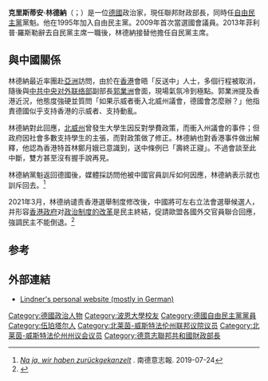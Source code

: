 {{Infobox Officeholder
|honorific-prefix = 
|name             = 克里斯蒂安·林德納
|honorific-suffix = 
|image            = 2020-02-14 Christian Lindner (Bundestagsprojekt 2020) by Sandro Halank–2.jpg
|imagesize        = 
|alt              = 
|caption          = 
|order            = 
|office           = [[德國財政部|德國聯邦財政部長]]
|chancellor       = [[奧拉夫·朔爾茨|奧拉夫·朔爾茨]]

|term_start      = 2021年12月8日
|predecessor      = [[奧拉夫·朔爾茨|奧拉夫·朔爾茨]]
|office1           =[[自由民主党_(德国)|自由民主黨領袖]]
|term_start1       = 2013年12月7日
|term_end1         = 
|predecessor1      = [[菲利普·羅斯勒|菲利普·羅斯勒]]
|successor1        = 
|office2           = [[德国联邦议院|德国联邦议院]]<br>[[北莱茵-威斯特法伦|北莱茵-威斯特法伦選區]]議員
|term_start2       = 2017年10月24日
|term_end2         = 
|predecessor2      = 
|successor2        = 
|constituency2 = [[德国自由民主党|自由民主党]]名单
| term_start3 = [[2009年德国联邦议院选举|2009年10月27日]]
| term_end3 = 2012年7月10日
| predecessor3 = 多成员区
| constituency3 = [[德国自由民主党|自由民主党]]名单
| successor3 = 漢斯-維爾納·埃倫伯格（Hans-Werner Ehrenberg）
|birth_date       = {{birth date and age|1979|1|7}}
|birth_place      = {{BRD}}[[伍珀塔尔|伍珀塔尔]]
|death_date       = 
|death_place      = 
|nationality      = 
|party            = [[自由民主党_(德国)|自由民主党]]
|spouse           = {{marriage|Dagmar Rosenfeld-Lindner|2011|2018|reason=divorced}}<ref>{{Internetquelle |url=https://www.n-tv.de/leute/Christian-Lindner-ist-geschieden-article22024572.html |titel=Christian Lindner ist geschieden |werk=[[n-tv|n-tv]] |datum=2020-09-09 |abruf=2020-09-09 }} {{Wayback|url=https://www.n-tv.de/leute/Christian-Lindner-ist-geschieden-article22024572.html |date=20220408024318 }}</ref><ref>{{Internetquelle |url=https://www.stuttgarter-nachrichten.de/inhalt.fdp-politiker-christian-lindner-und-dagmar-rosenfeld-sind-offiziell-geschieden.4b575404-fe01-4f1d-95dc-0583ecd1e79f.html |titel=Christian Lindner und Dagmar Rosenfeld offiziell geschieden |werk=[[Stuttgarter_Nachrichten|Stuttgarter Nachrichten]] |datum=2020-09-09 |abruf=2020-09-09 }} {{Wayback|url=https://www.stuttgarter-nachrichten.de/inhalt.fdp-politiker-christian-lindner-und-dagmar-rosenfeld-sind-offiziell-geschieden.4b575404-fe01-4f1d-95dc-0583ecd1e79f.html |date=20210829020740 }}</ref><ref>{{Internetquelle |url=https://www.merkur.de/politik/christian-lindner-scheidung-frau-freundin-fdp-berlin-dagmar-rosenfeld-welt-franca-lehfeldt-rtl-zr-90040050.html |titel=Christian Lindner nun offiziell geschieden – FDP-Chef bestätigt Schritt |werk=[[Merkur.de|Merkur.de]] |datum=2020-09-09 |abruf=2020-09-09 }} {{Wayback|url=https://www.merkur.de/politik/christian-lindner-scheidung-frau-freundin-fdp-berlin-dagmar-rosenfeld-welt-franca-lehfeldt-rtl-zr-90040050.html |date=20220408024318 }}</ref>
|alma_mater       = [[波恩大学|波恩大学]]
| allegiance = {{flag|Germany}}
| branch = [[德國聯邦國防軍空軍|德國聯邦國防軍空軍]]
| rank         = [[File:LD_B_43_Hauptmann.svg|18px]] [[上尉|上尉]]
}}
'''克里斯蒂安·林德納'''（{{lang-de|Christian Lindner}}；{{bd|1979年|1月7日}}）是一位[[德國|德國]]政治家，現任聯邦財政部長，同時任[[自由民主黨_(德國)|自由民主黨]]黨魁。他在1995年加入自由民主黨。2009年首次當選國會議員。2013年菲利普·羅斯勒辭去自民黨主席一職後，林德納接替他擔任自民黨主席。

== 與中國關係　== 
林德納最近率團赴[[亞洲|亞洲]]訪問，由於在[[香港|香港]]會晤「反送中」人士，多個行程被取消，隨後與[[中共中央对外联络部|中共中央对外联络部]]副部長[[郭業洲|郭業洲]]會面，現場氣氛冷到極點。郭業洲提及香港近況，他態度強硬並質問「如果示威者衝入北威州議會，德國會怎麼辦？」他指責德國似乎支持香港的示威者、支持動亂。

林德納對此回應，[[北威州|北威州]]曾發生大學生因反對學費政策，而衝入州議會的事件；但政府因社會多數支持學生的主張，而對政策做了修正。林德納也對香港事件做出解釋，他認為香港特首林鄭月娥已意識到，送中條例已「壽終正寢」。不過會談至此中斷，雙方甚至沒有握手說再見。

林德納黨魁返回德國後，媒體採訪問他被中國官員訓斥如何因應，林德納表示就也訓斥回去。<ref>[https://www.sueddeutsche.de/politik/china-fdp-lindner-1.4538985 ''Na ja, wir haben zurückgekanzelt''] {{Wayback|url=https://www.sueddeutsche.de/politik/china-fdp-lindner-1.4538985 |date=20191220050704 }}. 南德意志報. 2019-07-24</ref>

2021年3月，林德纳谴责香港選舉制度修改後，中國將可左右立法會選舉候選人，并形容[[香港政府|香港政府]]对[[2021年香港政治制度改革|政治制度的改革]]是民主終結，促請歐盟各國外交官員聯合回應，強調民主不能倒退。<ref>{{cite web|title=【全面治港】歐美政界轟立法會選舉將淪假投票　BBC：議會只限愛國者|url=https://tw.appledaily.com/international/20210330/6YWC4H4XDFCRJEBMA5UNG6F73Q/|publisher=蘋果日報|date=2021-03-30|access-date=2021-12-09|archive-date=2021-12-09|archive-url=https://web.archive.org/web/20211209023801/https://tw.appledaily.com/international/20210330/6YWC4H4XDFCRJEBMA5UNG6F73Q/}}</ref>

==参考==
{{refs}}

== 外部連結 ==
*[http://www.christian-lindner.de/ Lindner's personal website (mostly in German)] {{Wayback|url=http://www.christian-lindner.de/ |date=20211223125932 }}
{{德意志联邦共和国财政部长}}

{{normdaten}}
{{DEFAULTSORT: Lindner, Christian}}
[[Category:德國政治人物|Category:德國政治人物]]
[[Category:波恩大學校友|Category:波恩大學校友]]
[[Category:德國自由民主黨黨員|Category:德國自由民主黨黨員]]
[[Category:伍珀塔尔人|Category:伍珀塔尔人]]
[[Category:北莱茵-威斯特法伦州联邦议院议员|Category:北莱茵-威斯特法伦州联邦议院议员]]
[[Category:北莱茵-威斯特法伦州州议会议员|Category:北莱茵-威斯特法伦州州议会议员]]
[[Category:德意志聯邦共和國財政部長|Category:德意志聯邦共和國財政部長]]